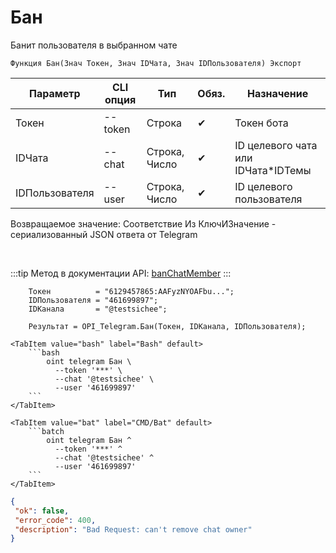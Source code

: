 ﻿---
sidebar_position: 1
description: Бан и другие функции для работы с Telegram в Открытом пакете интеграций - бесплатной open-source библиотеке интеграций для 1С:Предприятие 8, OneScript и CLI
keywords: [1C, 1С, 1С:Предприятие, 1С:Предприятие 8.3, API, Интеграция, Сервисы, Обмен, OneScript, CLI, Telegram]
---


# Бан
 Банит пользователя в выбранном чате



`Функция Бан(Знач Токен, Знач IDЧата, Знач IDПользователя) Экспорт`

  | Параметр | CLI опция | Тип | Обяз. | Назначение |
  |-|-|-|-|-|
  | Токен | --token | Строка | &#x2714; | Токен бота |
  | IDЧата | --chat | Строка, Число | &#x2714; | ID целевого чата или IDЧата*IDТемы |
  | IDПользователя | --user | Строка, Число | &#x2714; | ID целевого пользователя |

  
  Возвращаемое значение:   Соответствие Из КлючИЗначение - сериализованный JSON ответа от Telegram

<br/>

:::tip
Метод в документации API: [banChatMember](https://core.telegram.org/bots/api#banchatmember)
:::
<br/>



```bsl title="Пример использования для 1С:Предприятие/OneScript"
    Токен          = "6129457865:AAFyzNYOAFbu...";
    IDПользователя = "461699897";
    IDКанала       = "@testsichee";

    Результат = OPI_Telegram.Бан(Токен, IDКанала, IDПользователя);
```
    

 <Tabs>
  
    <TabItem value="bash" label="Bash" default>
        ```bash
            oint telegram Бан \
              --token '***' \
              --chat '@testsichee' \
              --user '461699897'
        ```
    </TabItem>
  
    <TabItem value="bat" label="CMD/Bat" default>
        ```batch
            oint telegram Бан ^
              --token '***' ^
              --chat '@testsichee' ^
              --user '461699897'
        ```
    </TabItem>
</Tabs>


```json title="Результат"
{
 "ok": false,
 "error_code": 400,
 "description": "Bad Request: can't remove chat owner"
}
```
